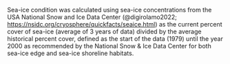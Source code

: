 

Sea-ice condition was calculated using sea-ice concentrations from the USA National Snow and Ice Data Center (@digirolamo2022; [https://nsidc.org/cryosphere/quickfacts/seaice.html](https://nsidc.org/cryosphere/quickfacts/seaice.html)) as the current percent cover of sea-ice (average of 3 years of data) divided by the average historical percent cover, defined as the start of the data (1979) until the year 2000 as recommended by the National Snow & Ice Data Center for both sea-ice edge and sea-ice shoreline habitats. 
